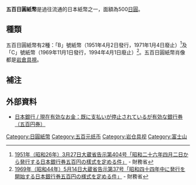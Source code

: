 '''五百日圓紙幣'''是過往流通的日本紙幣之一，面額為500[[日圓|日圓]]。

==種類==
五百日圓紙幣有2種：「B」號紙幣（1951年4月2日發行，1971年1月4日廢止）<ref name="B">[http://www.mof.go.jp/about_mof/act/kokuji_tsuutatsu/kokuji/KO-19510327-0404-14.htm 1951年（昭和26年）3月27日大蔵省告示第404号「昭和二十六年四月二日から発行する日本銀行券五百円の樣式を定める件」] {{Wayback|url=http://www.mof.go.jp/about_mof/act/kokuji_tsuutatsu/kokuji/KO-19510327-0404-14.htm |date=20201029142107 }} - 財務省</ref>及「C」號紙幣（1969年11月1日發行，1994年4月1日廢止）<ref name="C">[http://www.mof.go.jp/about_mof/act/kokuji_tsuutatsu/kokuji/KO-19690514-0037-14.htm 1969年（昭和44年）5月14日大蔵省告示第37号「昭和四十四年中に発行を開始する日本銀行券五百円の様式を定める件」] {{Wayback|url=http://www.mof.go.jp/about_mof/act/kokuji_tsuutatsu/kokuji/KO-19690514-0037-14.htm |date=20201029142617 }} - 財務省</ref>。五百日圓紙幣肖像都是[[岩倉具視|岩倉具視]]。

== 補注 ==
{{Reflist}}

== 外部資料 ==
* [http://www.boj.or.jp/note_tfjgs/note/valid/past_issue/pbn_500.htm 日本銀行 / 現在有効なお金：既に支払いが停止されているが有効な銀行券（五百円券）]{{Wayback|url=http://www.boj.or.jp/note_tfjgs/note/valid/past_issue/pbn_500.htm |date=20201109040818 }}
{{clear}}

{{日本货币|nocat}}
[[Category:日圓紙幣|Category:日圓紙幣]]
[[Category:五百元纸币|Category:五百元纸币]]
[[Category:岩仓具视|Category:岩仓具视]]
[[Category:富士山|Category:富士山]]